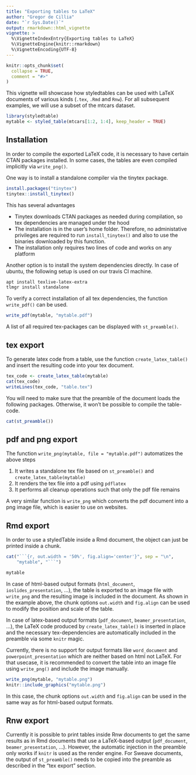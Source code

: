 ```yaml
---
title: "Exporting tables to LaTeX"
author: "Gregor de Cillia"
date: "`r Sys.Date()`"
output: rmarkdown::html_vignette
vignette: >
  %\VignetteIndexEntry{Exporting tables to LaTeX}
  %\VignetteEngine{knitr::rmarkdown}
  %\VignetteEncoding{UTF-8}
---
```


```r
knitr::opts_chunk$set(
  collapse = TRUE,
  comment = "#>"
)
```

This vignette will showcase how styledtables can be used with LaTeX documents
of various kinds (`.tex`, `.Rmd` and `Rnw`). For all subsequent examples, we
will use a subset of the mtcars dataset.

```r
library(styledtable)
mytable <- styled_table(mtcars[1:2, 1:4], keep_header = TRUE)
```

## Installation

In order to compile the exported LaTeX code, it is necessary to have certain
CTAN packages installed. In some cases, the tables are even compiled implicitly
via `write_png()`.

One way is to install a standalone compiler via the tinytex package.

```r
install.packages("tinytex")
tinytex::install_tinytex()
```

This has several advantages

* Tinytex downloads CTAN packages as needed during compilation, so tex
  dependencies are managed under the hood
* The installation is in the user's home folder. Therefore, no administative
  privileges are required to run `install_tinytex()` and also to use the
  binaries downloaded by this function.
* The installation only requires two lines of code and works on any platform

Another option is to install the system dependencies directly. In case of
ubuntu, the following setup is used on our travis CI machine.

```bash
apt install texlive-latex-extra
tlmgr install standalone
```

To verify a correct installation of all tex dependencies, the function
`write_pdf()` can be used.

```r
write_pdf(mytable, "mytable.pdf")
```

A list of all required tex-packages can be displayed with `st_preamble()`.

## tex export

To generate latex code from a table, use the function `create_latex_table()`
and insert the resulting code into your tex document.

```r
tex_code <- create_latex_table(mytable)
cat(tex_code)
writeLines(tex_code, "table.tex")
```

You will need to make sure that the preamble of the document loads the following
packages. Otherwise, it won't be possible to compile the table-code.

```r
cat(st_preamble())
```

## pdf and png export

The function `write_png(mytable, file = "mytable.pdf")` automatizes the above steps

1. It writes a standalone tex file based on `st_preamble()` and
   `create_latex_table(mytable)`
2. It renders the tex file into a pdf using `pdflatex`
3. It performs all cleanup operations such that only the pdf file remains

A very similar function is `write_png` which converts the pdf document into a
png image file, which is easier to use on websites.

## Rmd export

In order to use a styledTable inside a Rmd document, the object can just be
printed inside a chunk. 

```r
cat("```{r, out.width = '50%', fig.align='center'}", sep = "\n",
    "mytable", "```")
```

```r
mytable
```

In case of html-based output formats (`html_document`, `ioslides_presentation`,
...), the table is exported to an image file with `write_png` and the resulting
image is included in the document. As shown in the example above, the chunk
options `out.width` and `fig.align` can be used to modify the position and
scale of the table.

In case of latex-based output formats (`pdf_document`, `beamer_presentation`,
...), the LaTeX code produced by `create_latex_table()` is inserted in place and
the necessary tex-dependencies are automatically included in the preamble via
some `knitr` magic.

Currently, there is no support for output formats like `word_document`
and `powerpoint_presentation` which are neither based on html not LaTeX. For
that usecase, it is recommended to convert the table into an image file using
`write_png()` and include the image manually.

```r
write_png(mytable, "mytable.png")
knitr::include_graphics("mytable.png")
```

In this case, the chunk options `out.width` and `fig.align` can be used in the
same way as for html-based output formats.

## Rnw export

Currently it is possible to print tables inside Rnw documents to get the same
results as in Rmd documents that use a LaTeX-based output (`pdf_document`,
`beamer_presentation`, ...). However, the automatic injection in the preamble
only works if `knitr` is used as the render engine. For Sweave documents, the
output of `st_preamble()` needs to be copied into the preamble as described in
the "tex export" section.
